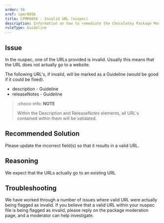 ```yaml
---
order: 56
xref: cpmr0056
title: CPMR0056 - Invalid URL (nuspec)
description: Information on how to remediate the Chocolatey Package Moderation Rule 0056
ruleType: Guideline
---
```


<?! Include "../../../../../shared/package-validator-rule-guideline.txt" /?>

## Issue

In the nuspec, one of the URLs provided is invalid. Usually this means that the URL does not actually go to a website.

The following URL's, if invalid, will be marked as a Guideline (would be good if it could be fixed).

* description - Guideline
* releaseNotes - Guideline

> :choco-info: **NOTE**
>
> Within the Description and ReleaseNotes elements, all URL's contained within them will be validated.

## Recommended Solution

Please update the incorrect field(s) so that it results in a valid URL.

## Reasoning

We expect that the URLs actually go to an existing URL

## Troubleshooting

We have worked through a number of issues where valid URL were actually being flagged as invalid.  If you believe that a valid URL within your nuspec file is being flagged as invalid, please reply on the package moderation page, and a moderator can help investigate.

